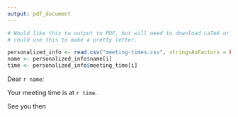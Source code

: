 ```yaml
---
output: pdf_document
---
```


```r

# Would like this to output to PDF, but will need to download LaTeX or other TeX environment - and
# could use this to make a pretty letter.

personalized_info <- read.csv("meeting-times.csv", stringsAsFactors = FALSE)
name <- personalized_info$name[i]
time <- personalized_info$meeting_time[i]

```

Dear `r name`:

Your meeting time is at `r time`.

See you then
